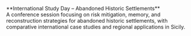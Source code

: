 \*\*International Study Day – Abandoned Historic Settlements\*\*\
A conference session focusing on risk mitigation, memory, and reconstruction strategies for abandoned historic settlements, with comparative international case studies and regional applications in Sicily.
